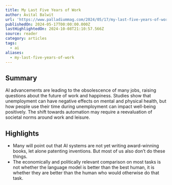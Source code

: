 ```yaml
---
title: My Last Five Years of Work
author: Avital Balwit
url: 'https://www.palladiummag.com/2024/05/17/my-last-five-years-of-work/'
publishedOn: 2024-05-17T00:00:00.000Z
lastHighlightedOn: 2024-10-08T21:10:57.566Z
source: reader
category: articles
tags:
  - ai
aliases:
  - my-last-five-years-of-work
---
```

## Summary

AI advancements are leading to the obsolescence of many jobs, raising questions about the future of work and happiness. Studies show that unemployment can have negative effects on mental and physical health, but how people use their time during unemployment can impact well-being positively. The shift towards automation may require a reevaluation of societal norms around work and leisure.

## Highlights
- Many will point out that AI systems are not yet writing award-winning books, let alone patenting inventions. But most of us also don’t do these things.
- The economically and politically relevant comparison on most tasks is not whether the language model is better than the best human, it is whether they are better than the human who would otherwise do that task.
